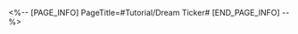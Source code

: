 <%-- [PAGE_INFO]
PageTitle=#Tutorial/Dream Ticker#
[END_PAGE_INFO] --%>
{{Tutorial
|sort      = 605101
|title     = Dream Ticker
|subtitle  = 
|type      = 
|about     = 
|image1    = Tutorial Dream Ticker 1.png{{subst:void|<!--$UPLOAD:<<SpriteOutput/TutorialPic/TutorialPage_605101.png>-<Tutorial Dream Ticker 1.png>-<Tutorial Files>>-->}}
|text1     = Occasionally, you may find malfunctioning {{Color|h|nobold=1|Dream Tickers}} in Penacony. Interacting with them allows you to enter their {{Color|h|nobold=1|Emoscape}} and {{Color|h|nobold=1|repair}} these poor guys.
|image2    = Tutorial Dream Ticker 2.png{{subst:void|<!--$UPLOAD:<<SpriteOutput/TutorialPic/TutorialPage_605102.png>-<Tutorial Dream Ticker 2.png>-<Tutorial Files>>-->}}
|text2     = In the Emoscape, some {{Color|h|nobold=1|building blocks}} are interactable, and you can either {{Color|h|nobold=1|drag to move them}} or {{Color|h|nobold=1|({{tt|tap|on mobile}}/{{tt|press|on controller}}/{{tt|click|on keyboard}}) to rotate}} them. Use these blocks to help Clockie {{Color|h|nobold=1|complete the path}} and collect {{Color|h|nobold=1|gears}} to repair their mind.
|image3    = Tutorial Dream Ticker 3.png{{subst:void|<!--$UPLOAD:<<SpriteOutput/TutorialPic/TutorialPage_605103.png>-<Tutorial Dream Ticker 3.png>-<Tutorial Files>>-->}}
|text3     = In addition, there is a {{Color|h|nobold=1|movable}} {{Color|h|nobold=1|Dream Mirror}} that {{Color|h|nobold=1|replicates}} existing paths. Once a pathway to a gear is complete, Clockie will {{Color|h|nobold=1|automatically collect}} the gear. Collect all the gears to complete the repair.
|image4    = Tutorial Dream Ticker 4.png{{subst:void|<!--$UPLOAD:<<SpriteOutput/TutorialPic/TutorialPage_605104.png>-<Tutorial Dream Ticker 4.png>-<Tutorial Files>>-->}}
|text4     = After exiting the Emoscape, you can {{Color|h|nobold=1|awaken}} the repaired Dream Tickers and receive gifts from them.
}}